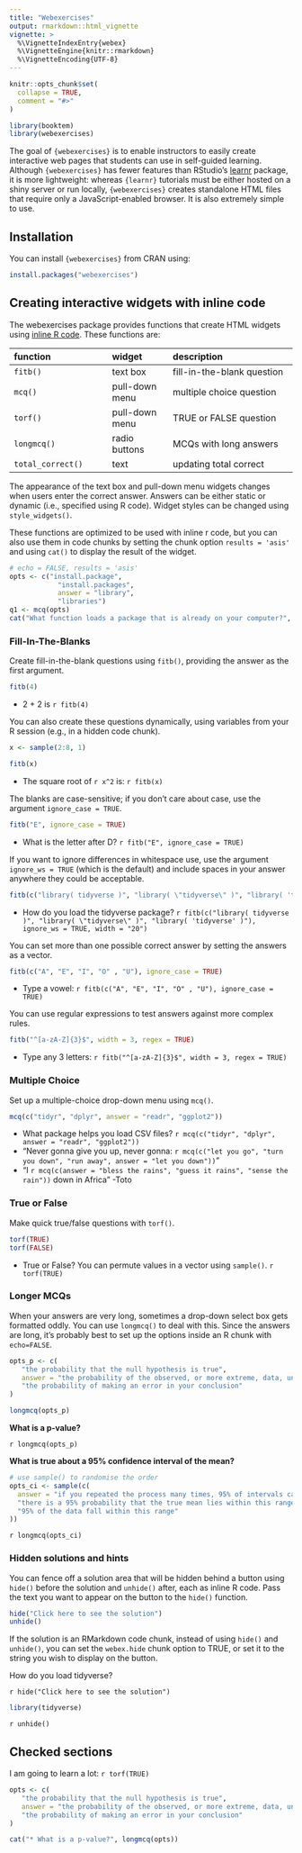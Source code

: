 ```yaml
---
title: "Webexercises"
output: rmarkdown::html_vignette
vignette: >
  %\VignetteIndexEntry{webex}
  %\VignetteEngine{knitr::rmarkdown}
  %\VignetteEncoding{UTF-8}
---
```


```r
knitr::opts_chunk$set(
  collapse = TRUE,
  comment = "#>"
)

library(booktem)
library(webexercises)
```


The goal of `{webexercises}` is to enable instructors to easily create interactive web pages that students can use in self-guided learning. Although `{webexercises}` has fewer features than RStudio's [learnr](https://rstudio.github.io/learnr/) package, it is more lightweight: whereas `{learnr}` tutorials must be either hosted on a shiny server or run locally, `{webexercises}` creates standalone HTML files that require only a JavaScript-enabled browser. It is also extremely simple to use.

## Installation

You can install `{webexercises}` from CRAN using:

```r
install.packages("webexercises")
```


## Creating interactive widgets with inline code

The webexercises package provides functions that create HTML widgets using [inline R code](https://github.com/rstudio/cheatsheets/raw/master/rmarkdown-2.0.pdf).  These functions are:

| function                | widget         | description                    |
|:------------------------|:---------------|:-------------------------------|
| `fitb()`                | text box       | fill-in-the-blank question     |
| `mcq()`                 | pull-down menu | multiple choice question       |
| `torf()`                | pull-down menu | TRUE or FALSE question         |
| `longmcq()`             | radio buttons  | MCQs with long answers         |
| `total_correct()`       | text           | updating total correct         |

The appearance of the text box and pull-down menu widgets changes when users enter the correct answer. Answers can be either static or dynamic (i.e., specified using R code). Widget styles can be changed using `style_widgets()`.

These functions are optimized to be used with inline r code, but you can also use them in code chunks by setting the chunk option `results = 'asis'` and using `cat()` to display the result of the widget. 

```r
# echo = FALSE, results = 'asis'
opts <- c("install.package", 
            "install.packages", 
            answer = "library", 
            "libraries")
q1 <- mcq(opts)
cat("What function loads a package that is already on your computer?", q1)
```


### Fill-In-The-Blanks

Create fill-in-the-blank questions using `fitb()`, providing the answer as the first argument.

```r
fitb(4)
```

- 2 + 2 is `r fitb(4)`

You can also create these questions dynamically, using variables from your R session (e.g., in a hidden code chunk).

```r
x <- sample(2:8, 1)
```

```r
fitb(x)
```

- The square root of `r x^2` is: `r fitb(x)`



The blanks are case-sensitive; if you don't care about case, use the argument `ignore_case = TRUE`.

```r
fitb("E", ignore_case = TRUE)
```

- What is the letter after D? `r fitb("E", ignore_case = TRUE)`



If you want to ignore differences in whitespace use, use the argument `ignore_ws = TRUE` (which is the default) and include spaces in your answer anywhere they could be acceptable.

```r
fitb(c("library( tidyverse )", "library( \"tidyverse\" )", "library( 'tidyverse' )"), ignore_ws = TRUE, width = "20")
```

- How do you load the tidyverse package? `r fitb(c("library( tidyverse )", "library( \"tidyverse\" )", "library( 'tidyverse' )"), ignore_ws = TRUE, width = "20")`

You can set more than one possible correct answer by setting the answers as a vector.

```r
fitb(c("A", "E", "I", "O" , "U"), ignore_case = TRUE)
```

- Type a vowel: `r fitb(c("A", "E", "I", "O" , "U"), ignore_case = TRUE)`

You can use regular expressions to test answers against more complex rules.

```r
fitb("^[a-zA-Z]{3}$", width = 3, regex = TRUE)
```

- Type any 3 letters: `r fitb("^[a-zA-Z]{3}$", width = 3, regex = TRUE)`

### Multiple Choice

Set up a multiple-choice drop-down menu using `mcq()`.

```r
mcq(c("tidyr", "dplyr", answer = "readr", "ggplot2"))
```

- What package helps you load CSV files? `r mcq(c("tidyr", "dplyr", answer = "readr", "ggplot2"))`
- "Never gonna give you up, never gonna: `r mcq(c("let you go", "turn you down", "run away", answer = "let you down"))`"
- "I `r mcq(c(answer = "bless the rains", "guess it rains", "sense the rain"))` down in Africa" -Toto

### True or False

Make quick true/false questions with `torf()`.

```r
torf(TRUE)
torf(FALSE)
```

- True or False? You can permute values in a vector using `sample()`. `r torf(TRUE)`

### Longer MCQs

When your answers are very long, sometimes a drop-down select box gets formatted oddly. You can use `longmcq()` to deal with this. Since the answers are long, it's probably best to set up the options inside an R chunk with `echo=FALSE`. 

```r
opts_p <- c(
   "the probability that the null hypothesis is true",
   answer = "the probability of the observed, or more extreme, data, under the assumption that the null-hypothesis is true",
   "the probability of making an error in your conclusion"
)
```

```r
longmcq(opts_p)
```

**What is a p-value?**

`r longmcq(opts_p)`

**What is true about a 95% confidence interval of the mean?**

```r
# use sample() to randomise the order
opts_ci <- sample(c(
  answer = "if you repeated the process many times, 95% of intervals calculated in this way contain the true mean",
  "there is a 95% probability that the true mean lies within this range",
  "95% of the data fall within this range"
))
```

`r longmcq(opts_ci)`

### Hidden solutions and hints

You can fence off a solution area that will be hidden behind a button using `hide()` before the solution and `unhide()` after, each as inline R code.  Pass the text you want to appear on the button to the `hide()` function.

```r
hide("Click here to see the solution")
unhide()
```

If the solution is an RMarkdown code chunk, instead of using `hide()` and `unhide()`, you can set the `webex.hide` chunk option to TRUE, or set it to the string you wish to display on the button.

How do you load tidyverse?

`r hide("Click here to see the solution")`

```r
library(tidyverse)
```

`r unhide()`

<!--
add_to_quarto() function
-->

## Checked sections

::: {.webex-check .webex-box}

I am going to learn a lot: `r torf(TRUE)`

```r
opts <- c(
   "the probability that the null hypothesis is true",
   answer = "the probability of the observed, or more extreme, data, under the assumption that the null-hypothesis is true",
   "the probability of making an error in your conclusion"
)

cat("* What is a p-value?", longmcq(opts))
```

:::

